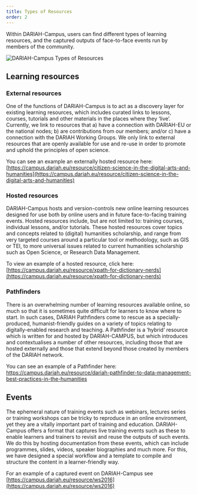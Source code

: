 ```yaml
---
title: Types of Resources
order: 2
---
```


Within DARIAH-Campus, users can find different types of learning resources, and
the captured outputs of face-to-face events run by members of the community.

![DARIAH-Campus Types of Resources](/assets/images/documentation/DC_types_of_resources.png)

## Learning resources

### External resources

One of the functions of DARIAH-Campus is to act as a discovery layer for
existing learning resources, which includes curated links to lessons, courses,
tutorials and other materials in the places where they ‘live’. Currently, we
link to resources that a) have a connection with DARIAH-EU or the national
nodes; b) are contributions from our members; and/or c) have a connection with
the DARIAH Working Groups. We only link to external resources that are openly
available for use and re-use in order to promote and uphold the principles of
open science.

You can see an example an externally hosted resource here:
[https://campus.dariah.eu/resource/citizen-science-in-the-digital-arts-and-humanities](https://campus.dariah.eu/resource/citizen-science-in-the-digital-arts-and-humanities)

### Hosted resources

DARIAH-Campus hosts and version-controls new online learning resources designed
for use both by online users and in future face-to-facing training events.
Hosted resources include, but are not limited to: training courses, individual
lessons, and/or tutorials. These hosted resources cover topics and concepts
related to (digital) humanities scholarship, and range from very targeted
courses around a particular tool or methodology, such as GIS or TEI, to more
universal issues related to current humanities scholarship such as Open Science,
or Research Data Management.

To view an example of a hosted resource, click here:
[https://campus.dariah.eu/resource/xpath-for-dictionary-nerds](https://campus.dariah.eu/resource/xpath-for-dictionary-nerds)

### Pathfinders

There is an overwhelming number of learning resources available online, so much
so that it is sometimes quite difficult for learners to know where to start. In
such cases, DARIAH Pathfinders come to rescue as a specially-produced,
humanist-friendly guides on a variety of topics relating to digitally-enabled
research and teaching. A Pathfinder is a ‘hybrid’ resource which is written for
and hosted by DARIAH-CAMPUS, but which introduces and contextualises a number of
other resources, including those that are hosted externally and those that
extend beyond those created by members of the DARIAH network.

You can see an example of a Pathfinder here:
[https://campus.dariah.eu/resource/dariah-pathfinder-to-data-management-best-practices-in-the-humanities ](https://campus.dariah.eu/resource/dariah-pathfinder-to-data-management-best-practices-in-the-humanities)

## Events

The ephemeral nature of training events such as webinars, lectures series or
training workshops can be tricky to reproduce in an online environment, yet they
are a vitally important part of training and education. DARIAH-Campus offers a
format that captures live training events such as these to enable learners and
trainers to revisit and reuse the outputs of such events. We do this by hosting
documentation from these events, which can include programmes, slides, videos,
speaker biographies and much more. For this, we have designed a special workflow
and a template to compile and structure the content in a learner-friendly way.

For an example of a captured event on DARIAH-Campus see
[https://campus.dariah.eu/resource/ws2016](https://campus.dariah.eu/resource/ws2016)
